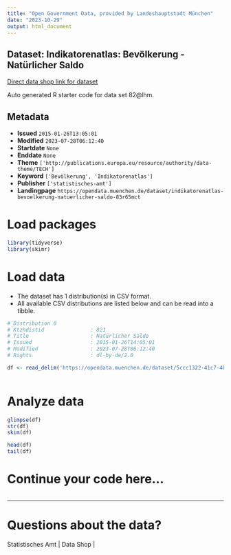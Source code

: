 ```yaml
---
title: "Open Government Data, provided by Landeshauptstadt München"
date: "2023-10-29"
output: html_document
---
```


## Dataset: Indikatorenatlas: Bevölkerung - Natürlicher Saldo

[Direct data shop link for dataset](https://opendata.muenchen.de/dataset/indikatorenatlas-bevoelkerung-natuerlicher-saldo-83r65mct)

Auto generated R starter code for data set 82@lhm.

## Metadata

- **Issued** `2015-01-26T13:05:01`
- **Modified** `2023-07-28T06:12:40`
- **Startdate** `None`
- **Enddate** `None`
- **Theme** `['http://publications.europa.eu/resource/authority/data-theme/TECH']`
- **Keyword** `['Bevölkerung', 'Indikatorenatlas']`
- **Publisher** `['statistisches-amt']`
- **Landingpage** `https://opendata.muenchen.de/dataset/indikatorenatlas-bevoelkerung-natuerlicher-saldo-83r65mct`


# Load packages

```r

library(tidyverse)
library(skimr)

```

# Load data

-   The dataset has 1 distribution(s) in CSV format.
-   All available CSV distributions are listed below and can be read into a tibble.

```r

# Distribution 0
# Ktzhdistid               : 821
# Title                    : Natürlicher Saldo 
# Issued                   : 2015-01-26T14:05:01
# Modified                 : 2023-07-28T06:12:40
# Rights                   : dl-by-de/2.0

df <- read_delim('https://opendata.muenchen.de/dataset/5ccc1322-41c7-4b40-b504-20f558bf6722/resource/e2bd77e9-a3cd-4d4d-98ca-4457f7d18232/download/indikat_bevoelkerung_natuerlicher_saldo_240723.csv')



```

# Analyze data

```r

glimpse(df)
str(df)
skim(df)

head(df)
tail(df)

```

# Continue your code here...

```r

```

------------------------------------------------------------------------

# Questions about the data?

Statistisches Amt | Data Shop | 
